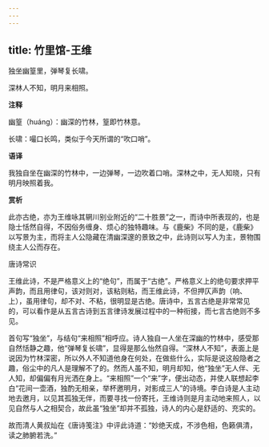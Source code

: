 ```yaml
---
---
---
```

title: 竹里馆-王维
---

独坐幽篁里，弹琴复长啸。

深林人不知，明月来相照。

**注释**

幽篁（huáng）：幽深的竹林，篁即竹林意。

长啸：嘬口长鸣，类似于今天所谓的“吹口哨”。

**语译**

我独自坐在幽深的竹林中，一边弹琴，一边吹着口哨。深林之中，无人知晓，只有明月映照着我。

**赏析**

此亦古绝，亦为王维咏其辋川别业附近的“二十胜景”之一，而诗中所表现的，也是隐士恬然自得，不因俗务缠身、烦心的独特趣味。与《鹿柴》不同的是，《鹿柴》以写景为主，而将主人公隐藏在清幽深邃的景致之中，此诗则以写人为主，景物围绕主人公而存在。

唐诗常识

王维此诗，不是严格意义上的“绝句”，而属于“古绝”。严格意义上的绝句要求押平声韵，而且用律句，该对则对，该粘则粘，而王维此诗，不但押仄声韵（响、上），虽用律句，却不对、不粘，很明显是古绝。唐诗中，五言古绝是非常常见的，可以看作是从五言古诗到五言律诗发展过程中的一种衔接，而七言古绝则不多见。

首句写“独坐”，与结句“来相照”相呼应。诗人独自一人坐在深幽的竹林中，感受那自然恬静之趣，他“弹琴复长啸”，显得是那么怡然自得。“深林人不知”，表面上是说因为竹林深密，所以外人不知道他身在何处，在做些什么，实际是说这般隐者之趣，俗尘中的凡人是理解不了的。然而人虽不知，明月却知，他“独坐”无人伴、无人知，却偏偏有月光洒在身上。“来相照”一个“来”字，便出动态，并使人联想起李白“花间一壶酒，独酌无相亲，举杯邀明月，对影成三人”的诗境。李白诗是人主动地去邀月，以见其孤独无伴，而要寻找一份寄托，王维诗则是月主动地来照人，以见自然与人之相契合，故此虽“独坐”却并不孤独，诗人的内心是舒适的、充实的。

故而清人黄叔灿在《唐诗笺注》中评此诗道：“妙绝天成，不涉色相，色籁俱清，读之肺腑若洗。”